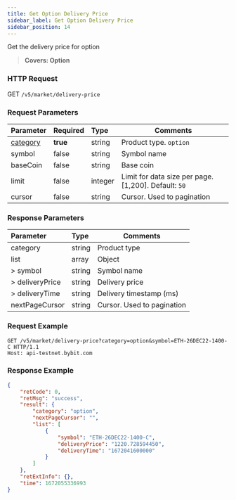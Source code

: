 ```yaml
---
title: Get Option Delivery Price
sidebar_label: Get Option Delivery Price
sidebar_position: 14
---
```


Get the delivery price for option
> **Covers: Option**

### HTTP Request
GET `/v5/market/delivery-price`

### Request Parameters
| Parameter | Required | Type | Comments|
|:----- |:-------|:-----|------ |
|[category](../enum#category) |**true** |string |Product type. `option`|
|symbol |false |string |Symbol name|
|baseCoin |false |string |Base coin|
|limit |false |integer |Limit for data size per page. [1,200]. Default: `50`|
|cursor |false |string |Cursor. Used to pagination|

### Response Parameters
| Parameter | Type | Comments|
|:----- |:-----|----- |
|category |string |Product type |
|list |array |Object |
|> symbol |string |Symbol name |
|> deliveryPrice |string |Delivery price |
|> deliveryTime |string |Delivery timestamp (ms) |
|nextPageCursor |string |Cursor. Used to pagination |

### Request Example

```http
GET /v5/market/delivery-price?category=option&symbol=ETH-26DEC22-1400-C HTTP/1.1
Host: api-testnet.bybit.com
```

### Response Example

```json
{
    "retCode": 0,
    "retMsg": "success",
    "result": {
        "category": "option",
        "nextPageCursor": "",
        "list": [
            {
                "symbol": "ETH-26DEC22-1400-C",
                "deliveryPrice": "1220.728594450",
                "deliveryTime": "1672041600000"
            }
        ]
    },
    "retExtInfo": {},
    "time": 1672055336993
}
```